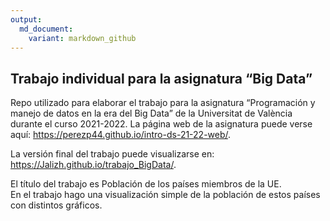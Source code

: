 ```yaml
---
output: 
  md_document:
    variant: markdown_github
---
```


## Trabajo individual para la asignatura "Big Data"



Repo utilizado para elaborar el trabajo para la asignatura "Programación y manejo de datos en la era del Big Data" de la Universitat de València durante el curso 2021-2022. La página web de la asignatura puede verse aquí: <https://perezp44.github.io/intro-ds-21-22-web/>.


La versión final del trabajo puede visualizarse en: <https://Jalizh.github.io/trabajo_BigData/>. 



El título del trabajo es Población de los países miembros de la UE.  
En el trabajo hago una visualización simple de la población de estos países con distintos gráficos. 


